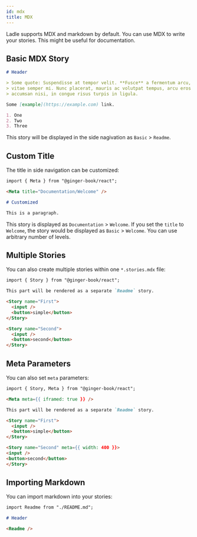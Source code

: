 ```yaml
---
id: mdx
title: MDX
---
```


Ladle supports MDX and markdown by default. You can use MDX to write your stories. This might be useful for documentation.

## Basic MDX Story

```md title="basic.stories.mdx"
# Header

> Some quote: Suspendisse at tempor velit. **Fusce** a fermentum arcu,
> vitae semper mi. Nunc placerat, mauris ac volutpat tempus, arcu eros
> accumsan nisi, in congue risus turpis in ligula.

Some [example](https://example.com) link.

1. One
2. Two
3. Three
```

This story will be displayed in the side nagivation as `Basic` > `Readme`.

## Custom Title

The title in side navigation can be customized:

```md title="basic.stories.mdx"
import { Meta } from "@ginger-book/react";

<Meta title="Documentation/Welcome" />

# Customized

This is a paragraph.
```

This story is displayed as `Documentation` > `Welcome`. If you set the `title` to `Welcome`, the story would be displayed as `Basic` > `Welcome`. You can use arbitrary number of levels.

## Multiple Stories

You can also create multiple stories within one `*.stories.mdx` file:

```md title="multiple.stories.mdx"
import { Story } from "@ginger-book/react";

This part will be rendered as a separate `Readme` story.

<Story name="First">
  <input />
  <button>simple</button>
</Story>

<Story name="Second">
  <input />
  <button>second</button>
</Story>
```

## Meta Parameters

You can also set `meta` parameters:

```md title="args.stories.mdx"
import { Story, Meta } from "@ginger-book/react";

<Meta meta={{ iframed: true }} />

This part will be rendered as a separate `Readme` story.

<Story name="First">
  <input />
  <button>simple</button>
</Story>

<Story name="Second" meta={{ width: 400 }}>
<input />
<button>second</button>
</Story>
```

## Importing Markdown

You can import markdown into your stories:

```md title="markdown.stories.mdx"
import Readme from "./README.md";

# Header

<Readme />
```
